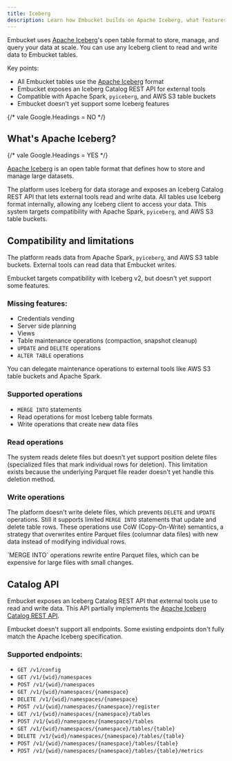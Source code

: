 ```yaml
---
title: Iceberg
description: Learn how Embucket builds on Apache Iceberg, what features you can use, and current limitations.
---
```



Embucket uses [Apache Iceberg](https://iceberg.apache.org/)'s open table format to store, manage, and query your data at scale. You can use any Iceberg client to read and write data to Embucket tables.

Key points:

- All Embucket tables use the [Apache Iceberg](https://iceberg.apache.org/) format
- Embucket exposes an Iceberg Catalog REST API for external tools
- Compatible with Apache Spark, `pyiceberg`, and AWS S3 table buckets
- Embucket doesn't yet support some Iceberg features

{/* vale Google.Headings = NO */}

## What's Apache Iceberg?

{/* vale Google.Headings = YES */}

[Apache Iceberg](https://iceberg.apache.org/) is an open table format that defines how to store and manage large datasets.

The platform uses Iceberg for data storage and exposes an Iceberg Catalog REST API that lets external tools read and write data. All tables use Iceberg format internally, allowing any Iceberg client to access your data. This system targets compatibility with Apache Spark, `pyiceberg`, and AWS S3 table buckets.

## Compatibility and limitations

The platform reads data from Apache Spark, `pyiceberg`, and AWS S3 table buckets. External tools can read data that Embucket writes.

<Aside type="note">
  Embucket targets compatibility with Iceberg v2, but doesn't yet support some features.
</Aside>

### Missing features:

- Credentials vending
- Server side planning
- Views
- Table maintenance operations (compaction, snapshot cleanup)
- `UPDATE` and `DELETE` operations
- `ALTER TABLE` operations

<Aside type="tip">
  You can delegate maintenance operations to external tools like AWS S3 table buckets and Apache
  Spark.
</Aside>

### Supported operations

- `MERGE INTO` statements
- Read operations for most Iceberg table formats
- Write operations that create new data files

### Read operations

The system reads delete files but doesn't yet support position delete files (specialized files that mark individual rows for deletion). This limitation exists because the underlying Parquet file reader doesn't yet handle this deletion method.

### Write operations

The platform doesn't write delete files, which prevents `DELETE` and `UPDATE` operations. Still it supports limited `MERGE INTO` statements that update and delete table rows. These operations use CoW (Copy-On-Write) semantics, a strategy that overwrites entire Parquet files (columnar data files) with new data instead of modifying individual rows.

<Aside type="caution">
  `MERGE INTO` operations rewrite entire Parquet files, which can be expensive for large files with
  small changes.
</Aside>

## Catalog API

Embucket exposes an Iceberg Catalog REST API that external tools use to read and write data. This API partially implements the [Apache Iceberg Catalog REST API](https://iceberg.apache.org/spec/#catalog-rest-api).

<Aside type="note">
  Embucket doesn't support all endpoints. Some existing endpoints don't fully match the Apache
  Iceberg specification.
</Aside>

### Supported endpoints:

- `GET /v1/config`
- `GET /v1/{wid}/namespaces`
- `POST /v1/{wid}/namespaces`
- `GET /v1/{wid}/namespaces/{namespace}`
- `DELETE /v1/{wid}/namespaces/{namespace}`
- `POST /v1/{wid}/namespaces/{namespace}/register`
- `GET /v1/{wid}/namespaces/{namespace}/tables`
- `POST /v1/{wid}/namespaces/{namespace}/tables`
- `GET /v1/{wid}/namespaces/{namespace}/tables/{table}`
- `DELETE /v1/{wid}/namespaces/{namespace}/tables/{table}`
- `POST /v1/{wid}/namespaces/{namespace}/tables/{table}`
- `POST /v1/{wid}/namespaces/{namespace}/tables/{table}/metrics`
